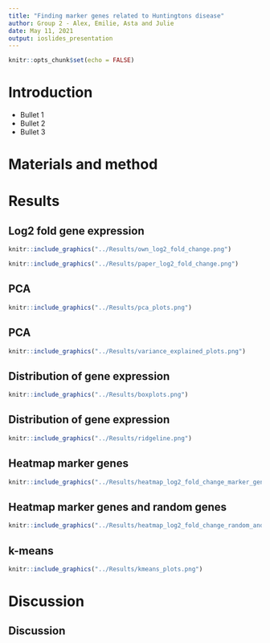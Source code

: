 ```yaml
---
title: "Finding marker genes related to Huntingtons disease"
author: Group 2 - Alex, Emilie, Asta and Julie
date: May 11, 2021
output: ioslides_presentation
---
```


```r
knitr::opts_chunk$set(echo = FALSE)
```



# Introduction

- Bullet 1
- Bullet 2
- Bullet 3

# Materials and method



# Results

## Log2 fold gene expression

```r
knitr::include_graphics("../Results/own_log2_fold_change.png")
```


```r
knitr::include_graphics("../Results/paper_log2_fold_change.png")
```




## PCA

```r
knitr::include_graphics("../Results/pca_plots.png")
```
## PCA

```r
knitr::include_graphics("../Results/variance_explained_plots.png")
```

## Distribution of gene expression

```r
knitr::include_graphics("../Results/boxplots.png")
```


## Distribution of gene expression

```r
knitr::include_graphics("../Results/ridgeline.png")
```

## Heatmap marker genes

```r
knitr::include_graphics("../Results/heatmap_log2_fold_change_marker_genes.png")
```


## Heatmap marker genes and random genes

```r
knitr::include_graphics("../Results/heatmap_log2_fold_change_random_and_marker_genes.png")
```


## k-means

```r
knitr::include_graphics("../Results/kmeans_plots.png")
```


# Discussion

## Discussion